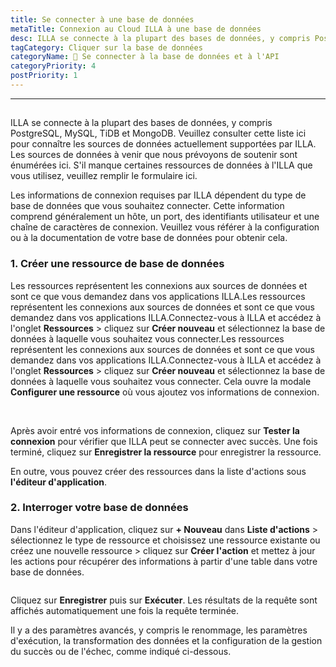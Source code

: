 ```yaml
---
title: Se connecter à une base de données
metaTitle: Connexion au Cloud ILLA à une base de données
desc: ILLA se connecte à la plupart des bases de données, y compris PostgreSQL, MySQL, TiDB et MongoDB
tagCategory: Cliquer sur la base de données
categoryName: 📲 Se connecter à la base de données et à l'API
categoryPriority: 4
postPriority: 1
---
```


* * *

## <Heading hidden>Se connecter à une base de données</Heading>

ILLA se connecte à la plupart des bases de données, y compris PostgreSQL, MySQL, TiDB et MongoDB. Veuillez consulter cette liste ici pour connaître les sources de données actuellement supportées par ILLA. Les sources de données à venir que nous prévoyons de soutenir sont énumérées ici. S'il manque certaines ressources de données à l'ILLA que vous utilisez, veuillez remplir le formulaire ici.

Les informations de connexion requises par ILLA dépendent du type de base de données que vous souhaitez connecter. Cette information comprend généralement un hôte, un port, des identifiants utilisateur et une chaîne de caractères de connexion. Veuillez vous référer à la configuration ou à la documentation de votre base de données pour obtenir cela.

### 1.  Créer une ressource de base de données

Les ressources représentent les connexions aux sources de données et sont ce que vous demandez dans vos applications ILLA.Les ressources représentent les connexions aux sources de données et sont ce que vous demandez dans vos applications ILLA.Connectez-vous à ILLA et accédez à l'onglet **Ressources** > cliquez sur **Créer nouveau** et sélectionnez la base de données à laquelle vous souhaitez vous connecter.Les ressources représentent les connexions aux sources de données et sont ce que vous demandez dans vos applications ILLA.Connectez-vous à ILLA et accédez à l'onglet **Ressources** > cliquez sur **Créer nouveau** et sélectionnez la base de données à laquelle vous souhaitez vous connecter. Cela ouvre la modale **Configurer une ressource** où vous ajoutez vos informations de connexion.

<img
  src='https://cdn.illacloud.com/official-website/img/docs/connect/connect-database/resources.png'
  alt=""
/>
<img
  src='https://cdn.illacloud.com/official-website/img/docs/connect/connect-database/config.png'
  alt=""
/>

Après avoir entré vos informations de connexion, cliquez sur **Tester la connexion** pour vérifier que ILLA peut se connecter avec succès. Une fois terminé, cliquez sur **Enregistrer la ressource** pour enregistrer la ressource.

En outre, vous pouvez créer des ressources dans la liste d'actions sous **l'éditeur d'application**.

### 2.  Interroger votre base de données

Dans l'éditeur d'application, cliquez sur **+ Nouveau** dans **Liste d'actions** > sélectionnez le type de ressource et choisissez une ressource existante ou créez une nouvelle ressource > cliquez sur **Créer l'action** et mettez à jour les actions pour récupérer des informations à partir d'une table dans votre base de données.

<img
  src='https://cdn.illacloud.com/official-website/img/docs/connect/connect-database/action.png'
  alt=""
/>

Cliquez sur **Enregistrer** puis sur **Exécuter**. Les résultats de la requête sont affichés automatiquement une fois la requête terminée.

Il y a des paramètres avancés, y compris le renommage, les paramètres d'exécution, la transformation des données et la configuration de la gestion du succès ou de l'échec, comme indiqué ci-dessous.

<img
  src='https://cdn.illacloud.com/official-website/img/docs/connect/connect-database/run.png'
  alt=""
/>
